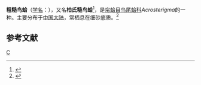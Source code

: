 {{Speciesbox
| genus = Acrosterigma
| species = impolitum
| authority = (Sowerby)
| synonyms = 
*[[柏氏糙鸟蛤|柏氏糙鸟蛤]] {{lang|la|''Trachycardium beauforti''}} <small>(Prashad, 1932)</small><ref name=WoRMS_381190>{{cite WoRMS |id=381190 |title=Cardium beauforti Prashad, 1932 |accessdate=2015-03-05 }}</ref><ref>{{cite book |last=PRASHAD |first=B. |year=1932 |title=The Lamellibranchia of the Siboga expedition. Systematic part II (exclusive of the Pectinidae). Siboga Expeditie, 53c : 1-351, pls 1-9. }}</ref>
}}
'''粗糙鸟蛤'''（[[学名|学名]]：{{lang|la|'''''Acrosterigma impolitum'''''}}），又名'''柏氏糙鸟蛤'''<ref>{{cite book |title=[[中国动物志|中国动物志]]无脊椎动物第四十八卷软体动物 |volume=48}}</ref>，是[[帘蛤目|帘蛤目]][[鸟尾蛤科|鸟尾蛤科]]''Acrosterigma''的一种。主要分布于[[中国大陆|中国大陆]]，常栖息在细砂底质。<ref>{{cite web|url=http://shell.sinica.edu.tw/chinese/shellbase_detail.php?science_no=3773|title=国际贝库：粗糙鸟蛤|publisher=台湾贝类资料库|accessdate=2009-08-11}}</ref>

== 参考文献 ==
{{reflist}}
{{taxonbar}}

[[Category:糙鸟蛤亚科|C]]